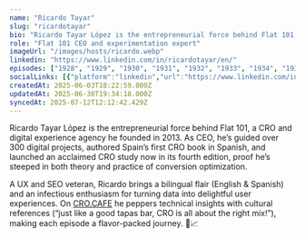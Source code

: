 ```yaml
---
name: "Ricardo Tayar"
slug: "ricardotayar"
bio: "Ricardo Tayar López is the entrepreneurial force behind Flat 101, a CRO and digital experience agency he founded in 2013. As CEO, he’s guided over 300 digital projects, authored Spain’s first CRO book in Spanish, and launched an acclaimed CRO study now in its fourth edition, proof he’s steeped in both theory and practice of conversion optimization.\n\nA UX and SEO veteran, Ricardo brings a bilingual flair (English & Spanish) and an infectious enthusiasm for turning data into delightful user experiences. On [CRO.CAFE](http://CRO.CAFE) he peppers technical insights with cultural references (“just like a good tapas bar, CRO is all about the right mix!”), making each episode a flavor-packed journey. 🍷📈"
role: "Flat 101 CEO and experimentation expert"
imageUrl: "/images/hosts/ricardo.webp"
linkedin: "https://www.linkedin.com/in/ricardotayar/en/"
episodes: ["1928", "1929", "1930", "1931", "1932", "1933", "1934", "1935", "1936", "1937", "1938", "1939", "1940", "1941", "1942", "1943", "1944", "1945", "1946", "1947", "1948", "1949", "1950", "1951", "1952"]
socialLinks: [{"platform":"linkedin","url":"https://www.linkedin.com/in/ricardotayar/en/"}]
createdAt: 2025-06-03T18:22:59.000Z
updatedAt: 2025-06-30T19:34:18.000Z
syncedAt: 2025-07-12T12:12:42.429Z
---
```


Ricardo Tayar López is the entrepreneurial force behind Flat 101, a CRO and digital experience agency he founded in 2013. As CEO, he’s guided over 300 digital projects, authored Spain’s first CRO book in Spanish, and launched an acclaimed CRO study now in its fourth edition, proof he’s steeped in both theory and practice of conversion optimization.

A UX and SEO veteran, Ricardo brings a bilingual flair (English & Spanish) and an infectious enthusiasm for turning data into delightful user experiences. On [CRO.CAFE](http://CRO.CAFE) he peppers technical insights with cultural references (“just like a good tapas bar, CRO is all about the right mix!”), making each episode a flavor-packed journey. 🍷📈